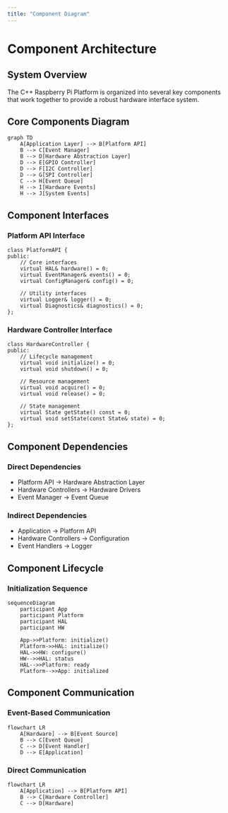 ```yaml
---
title: "Component Diagram"
---
```


# Component Architecture

## System Overview

The C++ Raspberry Pi Platform is organized into several key components that work together to provide a robust hardware interface system.

## Core Components Diagram

    graph TD
        A[Application Layer] --> B[Platform API]
        B --> C[Event Manager]
        B --> D[Hardware Abstraction Layer]
        D --> E[GPIO Controller]
        D --> F[I2C Controller]
        D --> G[SPI Controller]
        C --> H[Event Queue]
        H --> I[Hardware Events]
        H --> J[System Events]

## Component Interfaces

### Platform API Interface

    class PlatformAPI {
    public:
        // Core interfaces
        virtual HAL& hardware() = 0;
        virtual EventManager& events() = 0;
        virtual ConfigManager& config() = 0;
        
        // Utility interfaces
        virtual Logger& logger() = 0;
        virtual Diagnostics& diagnostics() = 0;
    };

### Hardware Controller Interface

    class HardwareController {
    public:
        // Lifecycle management
        virtual void initialize() = 0;
        virtual void shutdown() = 0;
        
        // Resource management
        virtual void acquire() = 0;
        virtual void release() = 0;
        
        // State management
        virtual State getState() const = 0;
        virtual void setState(const State& state) = 0;
    };

## Component Dependencies

### Direct Dependencies
- Platform API → Hardware Abstraction Layer
- Hardware Controllers → Hardware Drivers
- Event Manager → Event Queue

### Indirect Dependencies
- Application → Platform API
- Hardware Controllers → Configuration
- Event Handlers → Logger

## Component Lifecycle

### Initialization Sequence

    sequenceDiagram
        participant App
        participant Platform
        participant HAL
        participant HW
        
        App->>Platform: initialize()
        Platform->>HAL: initialize()
        HAL->>HW: configure()
        HW-->>HAL: status
        HAL-->>Platform: ready
        Platform-->>App: initialized

## Component Communication

### Event-Based Communication

    flowchart LR
        A[Hardware] --> B[Event Source]
        B --> C[Event Queue]
        C --> D[Event Handler]
        D --> E[Application]

### Direct Communication

    flowchart LR
        A[Application] --> B[Platform API]
        B --> C[Hardware Controller]
        C --> D[Hardware]
